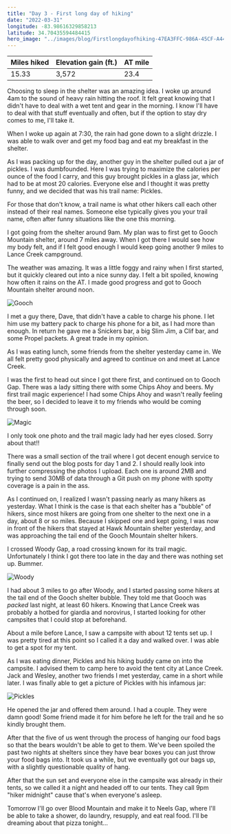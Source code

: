 ```yaml
---
title: "Day 3 - First long day of hiking"
date: "2022-03-31"
longitude: -83.98616329858213
latitude: 34.70435594484415
hero_image: "../images/blog/Firstlongdayofhiking-47EA3FFC-986A-45CF-A448-72B8918C6E01-20220331212448.png"
---
```



| Miles hiked | Elevation gain (ft.) | AT mile |
| ----------- | -------------- | -------- |
|  15.33 | 3,572 | 23.4 |

Choosing to sleep in the shelter was an amazing idea. I woke up around 4am to the sound of heavy rain hitting the roof. It felt great knowing that I didn't have to deal with a wet tent and gear in the morning. I know I'll have to deal with that stuff eventually and often, but if the option to stay dry comes to me, I'll take it.

When I woke up again at 7:30, the rain had gone down to a slight drizzle. I was able to walk over and get my food bag and eat my breakfast in the shelter. 

As I was packing up for the day, another guy in the shelter pulled out a jar of pickles. I was dumbfounded. Here I was trying to maximize the calories per ounce of the food I carry, and this guy brought pickles in a glass jar, which had to be at most 20 calories. Everyone else and I thought it was pretty funny, and we decided that was his trail name: Pickles.

For those that don't know, a trail name is what other hikers call each other instead of their real names. Someone else typically gives you your trail name, often after funny situations like the one this morning.

I got going from the shelter around 9am. My plan was to first get to Gooch Mountain shelter, around 7 miles away. When I got there I would see how my body felt, and if I felt good enough I would keep going another 9 miles to Lance Creek campground.

The weather was amazing. It was a little foggy and rainy when I first started, but it quickly cleared out into a nice sunny day. I felt a bit spoiled, knowing how often it rains on the AT. I made good progress and got to Gooch Mountain shelter around noon.

![Gooch](../images/blog/Gooch-47EA3FFC-986A-45CF-A448-72B8918C6E01-20220331205625.png)

I met a guy there, Dave, that didn't have a cable to charge his phone. I let him use my battery pack to charge his phone for a bit, as I had more than enough. In return he gave me a Snickers bar, a big Slim Jim, a Clif bar, and some Propel packets. A great trade in my opinion.

As I was eating lunch, some friends from the shelter yesterday came in. We all felt pretty good physically and agreed to continue on and meet at Lance Creek.

I was the first to head out since I got there first, and continued on to Gooch Gap. There was a lady sitting there with some Chips Ahoy and beers. My first trail magic experience! I had some Chips Ahoy and wasn't really feeling the beer, so I decided to leave it to my friends who would be coming through soon.

![Magic](../images/blog/Magic-47EA3FFC-986A-45CF-A448-72B8918C6E01-20220331210357.png)

<figcaption>I only took one photo and the trail magic lady had her eyes closed. Sorry about that!!</figcaption>

There was a small section of the trail where I got decent enough service to finally send out the blog posts for day 1 and 2. I should really look into further compressing the photos I upload. Each one is around 2MB and trying to send 30MB of data through a Git push on my phone with spotty coverage is a pain in the ass.

As I continued on, I realized I wasn't passing nearly as many hikers as yesterday. What I think is the case is that each shelter has a "bubble" of hikers, since most hikers are going from one shelter to the next one in a day, about 8 or so miles. Because I skipped one and kept going, I was now in front of the hikers that stayed at Hawk Mountain shelter yesterday, and was approaching the tail end of the Gooch Mountain shelter hikers.

I crossed Woody Gap, a road crossing known for its trail magic. Unfortunately I think I got there too late in the day and there was nothing set up. Bummer.

![Woody](../images/blog/Woody-47EA3FFC-986A-45CF-A448-72B8918C6E01-20220331211041.png)

I had about 3 miles to go after Woody, and I started passing some hikers at the tail end of the Gooch shelter bubble. They told me that Gooch was _packed_ last night, at least 60 hikers. Knowing that Lance Creek was probably a hotbed for giardia and norovirus, I started looking for other campsites that I could stop at beforehand.

About a mile before Lance, I saw a campsite with about 12 tents set up. I was pretty tired at this point so I called it a day and walked over. I was able to get a spot for my tent.

As I was eating dinner, Pickles and his hiking buddy came on into the campsite. I advised them to camp here to avoid the tent city at Lance Creek. Jack and Wesley, another two friends I met yesterday, came in a short while later. I was finally able to get a picture of Pickles with his infamous jar:

![Pickles](../images/blog/Pickles-47EA3FFC-986A-45CF-A448-72B8918C6E01-20220331211824.png)

He opened the jar and offered them around. I had a couple. They were damn good! Some friend made it for him before he left for the trail and he so kindly brought them.

After that the five of us went through the process of hanging our food bags so that the bears wouldn't be able to get to them. We've been spoiled the past two nights at shelters since they have bear boxes you can just throw your food bags into. It took us a while, but we eventually got our bags up, with a slightly questionable quality of hang.

After that the sun set and everyone else in the campsite was already in their tents, so we called it a night and headed off to our tents. They call 9pm "hiker midnight" cause that's when everyone's asleep.

Tomorrow I'll go over Blood Mountain and make it to Neels Gap, where I'll be able to take a shower, do laundry, resupply, and eat real food. I'll be dreaming about that pizza tonight...